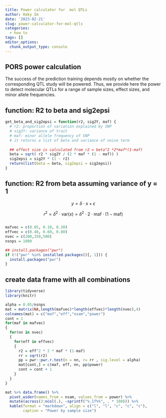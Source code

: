 ```yaml
---
title: Power calculator for  mol QTLs
author: Haky Im
date: '2023-02-21'
slug: power-calculator-for-mol-qtls
categories:
  - how to
tags: []
editor_options: 
  chunk_output_type: console
---
```



## PORS power calculation

The success of the prediction training depends mostly on whether the corresponding QTL study will be powered. Thus, we provide here the power to detect molecular QTLs for a range of sample sizes, effect sizes, and minor allele frequencies.


## function: R2 to beta and sig2epsi
```r
get_beta_and_sig2epsi = function(r2, sig2Y, maf) {
  # r2: proportion of variation explained by SNP
  # sig2Y: variance of trait
  # maf: minor allele frequency of SNP
  # it returns a list of beta and variance of noise term
  
  ## effect size is calculated from r2 = beta^2 *2*maf*(1-maf)
  beta = sqrt( r2 * sig2Y / (2 * maf * (1 - maf)) )
  sig2epsi = sig2Y * (1 - r2)
  return(list(beta = beta, sig2epsi = sig2epsi))
}
```

## function: R2 from beta assuming variance of y = 1
$$y = \delta \cdot x + \epsilon$$

$$r^2 = \delta^2 \cdot \text{var}(x) = \delta^2 \cdot 2 \cdot \text{maf} \cdot (1-\text{maf})$$
```r
```


```r

mafvec = c(0.05, 0.10, 0.30) 
effvec = c(0.40, 0.60, 0.80) 
nvec = c(200,350,500) 
nsnps = 1000

## install.packages("pwr")
if (!("pwr" %in% installed.packages()[, 1])) {
  install.packages("pwr")
}
```


## create data frame with all combinations
```r
library(tidyverse)
library(knitr)

alpha = 0.05/nsnps
mat = matrix(NA,length(mafvec)*length(effvec)*length(nvec),4)
colnames(mat) = c("maf","eff","nsam","power")
cont = 1
for(maf in mafvec)
{
  for(nn in nvec)
  {
    for(eff in effvec)
    {
      r2 = eff^2 * 2 * maf * (1-maf)
      rr = sqrt(r2)
      pp = pwr::pwr.r.test(n = nn, r= rr , sig.level = alpha)
      mat[cont,] = c(maf, eff, nn, pp$power)
      cont = cont + 1
    }
  }
}

mat %>% data.frame() %>% 
  pivot_wider(names_from = nsam, values_from = power) %>% 
  mutate(across(3:ncol(.), ~sprintf("%.1f%%", . * 100))) %>% 
  kable(format = "markdown", align = c("l", "l", "c", "c", "c"), 
        caption = "Power by sample size") 


```

